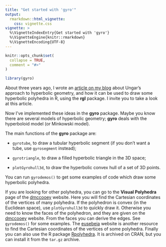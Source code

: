 ---
title: "Get started with 'gyro'"
output: 
  rmarkdown::html_vignette:
    css: vignette.css
vignette: >
  %\VignetteIndexEntry{Get started with 'gyro'}
  %\VignetteEngine{knitr::rmarkdown}
  %\VignetteEncoding{UTF-8}
---

```{r, include = FALSE}
knitr::opts_chunk$set(
  collapse = TRUE,
  comment = "#>"
)
```

```{r setup}
library(gyro)
```


About three years ago, I wrote an 
[article on my blog](https://laustep.github.io/stlahblog/posts/hyperbolicPolyhedra.html) 
about Ungar's approach to hyperbolic geometry, and how it can be used to draw 
some hyperbolic polyhedra in R, using the **rgl** package. I invite you to take 
a look at this article.

Now I've implemented these ideas in the **gyro** package. Maybe you know there 
are several models of hyperbolic geometry; **gyro** deals with the hyperboloid 
model (or Minkowski model). 

The main functions of the **gyro** package are:

- `gyrotube`, to draw a tubular hyperbolic segment (if you don't want a tube, 
use `gyrosegment` instead);

- `gyrotriangle`, to draw a filled hyperbolic triangle in the 3D space;

- `plotGyrohull3d`, to draw the hyperbolic convex hull of a set of 3D points.

You can run `gyrodemos()` to get some examples of code which draw some 
hyperbolic polyhedra.

If you are looking for other polyhedra, you can go to the **Visual Polyhedra** 
page of the [dmccooey](http://dmccooey.com/polyhedra/index.html) website. Here 
you will find the Cartesian coordinates of the vertices of many polyhedra. If 
the polyhedron is convex (in the Euclidean space), use `plotGyrohull3d` to 
quickly draw it. Otherwise you need to know the faces of the polyhedron, and 
they are given on the [dmccooey](http://dmccooey.com/polyhedra/index.html) 
website. From the faces you can derive the edges. See `gyrodemos()` for some 
examples. The [eusebeia](http://eusebeia.dyndns.org/4d/index) website is 
another resource to find the Cartesian coordinates of the vertices of some 
polyhedra. Finally you can also use the R package 
[Rpolyhedra](https://CRAN.R-project.org/package=Rpolyhedra). 
It is archived on CRAN, but you can install it from the `tar.gz` archive.

